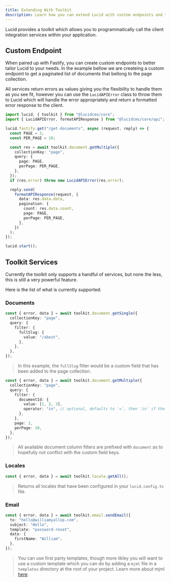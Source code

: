 ```yaml
---
title: Extending With Toolkit
description: Learn how you can extend Lucid with custom endpoints and toolkit.
---
```


Lucid provides a toolkit which allows you to programmatically call the client integration services within your application.

## Custom Endpoint

When paired up with Fastify, you can create custom endpoints to better tailor Lucid to your needs. In the example bellow we are createing a custom endpoint to get a paginated list of documents that bellong to the page collection.

All services return errors as values giving you the flexibility to handle them as you see fit, however you can use the `LucidAPIError` class to throw them to Lucid which will handle the error appropriately and return a formatted error response to the client.

```ts title="index.ts"
import lucid, { toolkit } from "@lucidcms/core";
import { LucidAPIError, formatAPIResponse } from "@lucidcms/core/api";

lucid.fastify.get("/get-documents", async (request, reply) => {
  const PAGE = 1;
  const PER_PAGE = 10;

  const res = await toolkit.document.getMultiple({
    collectionKey: "page",
    query: {
      page: PAGE,
      perPage: PER_PAGE,
    },
  });
  if (res.error) throw new LucidAPIError(res.error);

  reply.send(
    formatAPIResponse(request, {
      data: res.data.data,
      pagination: {
        count: res.data.count,
        page: PAGE,
        perPage: PER_PAGE,
      },
    })
  );
});

lucid.start();
```

## Toolkit Services

Currently the toolkit only supports a handful of services, but none the less, this is still a very powerful feature.

Here is the list of what is currently supported:

### Documents

```ts title="index.ts"
const { error, data } = await toolkit.document.getSingle({
  collectionKey: "page",
  query: {
    filter: {
      fullSlug: {
        value: "/about",
      },
    },
  },
});
```

> In this example, the `fullSlug` filter would be a custom field that has been added to the page collection.

```ts title="index.ts"
const { error, data } = await toolkit.document.getMultiple({
  collectionKey: "page",
  query: {
    filter: {
      documentId: {
        value: [1, 2, 3],
        operator: "in", // optional, defaults to '=', then 'in' if the value is an array
      },
    },
    page: 1,
    perPage: 10,
  },
});
```

> All available document column filters are prefixed with `document` as to hopefully not conflict with the custom field keys.

### Locales

```ts title="index.ts"
const { error, data } = await toolkit.locale.getAll();
```

> Returns all locales that have been configured in your `lucid.config.ts` file.

### Email

```ts title="index.ts"
const { error, data } = await toolkit.email.sendEmail({
  to: "hello@williamyallop.com",
  subject: "Hello",
  template: "password-reset",
  data: {
    firstName: "William",
  },
});
```

> You can use first party templates, though more likley you will want to use a custom template which you can do by adding a `mjml` file in a `templates` directory at the root of your project. Learn more about mjml [here](https://mjml.io/).
